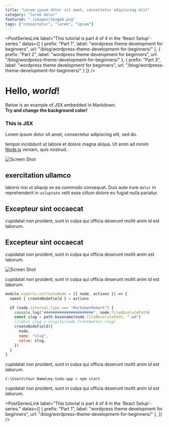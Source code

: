 ```yaml
---
title: "Lorem ipsum dolor sit amet, consectetur adipiscing elit"
category: "lorem dolor"
featured: "./images/Image6.png"
tags: ["consectetur", "lorem", "ipsum"]
--- 
```



 
<PostSeriesLink 
label="This tutorial is part 4 of 4 in the 'React Setup'-series." 
datas={[
    {
      prefix: "Part 1",
      label: "wordpress theme development for beginners",
      url: "/blog/wordpress-theme-development-for-beginners/"
    },
    {
      prefix: "Part 2",
      label: "wordpress theme development for beginners",
      url: "/blog/wordpress-theme-development-for-beginners/"
    },
    {
      prefix: "Part 3",
      label: "wordpress theme development for beginners",
      url: "/blog/wordpress-theme-development-for-beginners/"
    }
  ]}
/>


# Hello, *world*!

Below is an example of JSX embedded in Markdown. <br /> **Try and change
the background color!**

<div style={{ padding: '20px', backgroundColor: 'green' }}>
  <h3 style={{ color: 'white' }}>This is JSX</h3>
</div>

Lorem ipsum dolor sit amet, consectetur adipiscing elit, sed do.

tempor.incididunt ut labore et dolore magna aliqua. Ut enim ad minim [Node.js](https://nodejs.org/en/ "node documentation") veniam, quis nostrud..

![Screen Shot](./images/Image35.png)

## exercitation ullamco

laboris nisi ut aliquip ex ea _commodo_ consequat. Duis aute irure <code>dolor</code> in reprehenderit in `voluptate` velit esse cillum dolore eu fugiat nulla pariatur.

## Excepteur sint occaecat

cupidatat non proident, sunt in culpa qui officia deserunt mollit anim id est laborum.

## Excepteur sint occaecat

cupidatat non proident, sunt in culpa qui officia deserunt mollit anim est laborum.

![Screen Shot](./images/Image27.png)

cupidatat non proident, sunt in culpa qui officia deserunt mollit anim id est laborum.

```javascript
module.exports.onCreateNode = ({ node, actions }) => {
  const { createNodeField } = actions

  if (node.internal.type === "MarkdownRemark") {
    console.log("######################", node.fileAbsolutePath)
    const slug = path.basename(node.fileAbsolutePath, ".md")
    //const slug = slugify(node.frontmatter.slug)
    createNodeField({
      node,
      name: "slug",
      value: slug,
    })
  }
}
```

cupidatat non proident, sunt in culpa qui officia deserunt mollit anim id est laborum.

```
C:\Users\Your Name\my-todo-app > npm start
```

cupidatat non proident, sunt in culpa qui officia deserunt mollit anim id est laborum.

<PostSeriesLink 
label="This tutorial is part 4 of 4 in the 'React Setup'-series." 
datas={[
    {
      prefix: "Part 1",
      label: "wordpress theme development for beginners",
      url: "/blog/wordpress-theme-development-for-beginners/"
    },
  ]}
/>